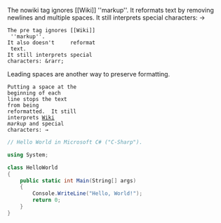 

<nowiki>
The nowiki tag ignores
[[Wiki]] ''markup''.
It reformats text by
removing
newlines    and multiple
 spaces.
It still interprets special
characters: &rarr;
</nowiki>



<pre>
The pre tag ignores [[Wiki]]
 ''markup''.
It also doesn't     reformat
 text.
It still interprets special
characters: &rarr;
</pre>


Leading spaces are another way
to preserve formatting.

 Putting a space at the
 beginning of each
 line stops the text
 from being
 reformatted.  It still
 interprets [[Wiki]]
 ''markup'' and special
 characters: &rarr;


<source lang="csharp">
// Hello World in Microsoft C# ("C-Sharp").

using System;

class HelloWorld
{
    public static int Main(String[] args)
    {
        Console.WriteLine("Hello, World!");
        return 0;
    }
}
</source>

